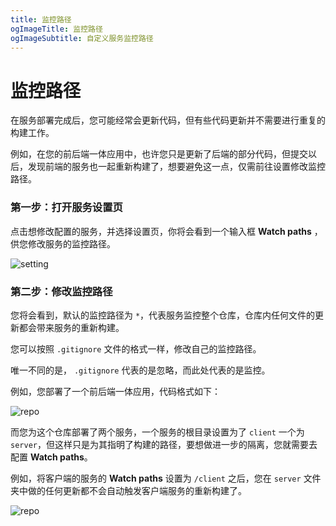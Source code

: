 ```yaml
---
title: 监控路径
ogImageTitle: 监控路径
ogImageSubtitle: 自定义服务监控路径
---
```


# 监控路径

在服务部署完成后，您可能经常会更新代码，但有些代码更新并不需要进行重复的构建工作。

例如，在您的前后端一体应用中，也许您只是更新了后端的部分代码，但提交以后，发现前端的服务也一起重新构建了，想要避免这一点，仅需前往设置修改监控路径。

### 第一步：打开服务设置页

点击想修改配置的服务，并选择设置页，你将会看到一个输入框 **Watch paths** ，供您修改服务的监控路径。

![setting](/deploy/watch-path/setting.png)

### 第二步：修改监控路径

您将会看到，默认的监控路径为 `*`，代表服务监控整个仓库，仓库内任何文件的更新都会带来服务的重新构建。

您可以按照 `.gitignore` 文件的格式一样，修改自己的监控路径。

唯一不同的是， `.gitignore` 代表的是忽略，而此处代表的是监控。

例如，您部署了一个前后端一体应用，代码格式如下：

![repo](/deploy/watch-path/repo.png)

而您为这个仓库部署了两个服务，一个服务的根目录设置为了 `client` 一个为 `server`，但这样只是为其指明了构建的路径，要想做进一步的隔离，您就需要去配置 **Watch paths**。

例如，将客户端的服务的 **Watch paths** 设置为 `/client` 之后，您在 `server` 文件夹中做的任何更新都不会自动触发客户端服务的重新构建了。

![repo](/deploy/watch-path/save.png)

